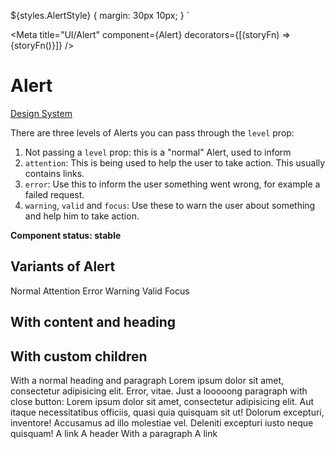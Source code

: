 
  ${styles.AlertStyle} {
    margin: 30px 10px;
  }
`

<Meta
  title="UI/Alert"
  component={Alert}
  decorators={[(storyFn) => <Decorator>{storyFn()}</Decorator>]}
/>

# Alert

[Design System](https://designsystem.amsterdam.nl/7awj1hc9f/p/901ede-alert)

There are three levels of Alerts you can pass through the `level` prop:

1. Not passing a `level` prop: this is a "normal" Alert, used to inform
2. `attention`: This is being used to help the user to take action. This usually contains links.
3. `error`: Use this to inform the user something went wrong, for example a failed request.
4. `warning`, `valid` and `focus`: Use these to warn the user about something and help him to take action.

**Component status: stable**

## Variants of Alert

<Preview>
  <Story name="Variants">
    <React.Fragment>
      <Alert>Normal</Alert>
      <Alert level="attention">Attention</Alert>
      <Alert level="error">Error</Alert>
      <Alert level="warning">Warning</Alert>
      <Alert level="valid">Valid</Alert>
      <Alert level="focus">Focus</Alert>
    </React.Fragment>
  </Story>
</Preview>

## With content and heading

<Preview>
  <Story name="With content and heading">
    <React.Fragment>
      <Alert
        level="normal"
        heading="With a heading and content"
        content="Lorem ipsum dolor sit amet, consectetur adipisicing elit. Error, vitae."
      />
      <Alert
        dismissible
        level="attention"
        content="Without header, with close button"
      />
      <Alert
        dismissible
        level="warning"
        heading="With a heading, content and close button"
        content="Lorem ipsum dolor sit amet, consectetur adipisicing elit. Error, vitae."
      />
      <Alert
        dismissible
        level="error"
        heading="With a heading, content and close button"
        content="Lorem ipsum dolor sit amet, consectetur adipisicing elit. Error, vitae."
      />
    </React.Fragment>
  </Story>
</Preview>

## With custom children

<Preview>
  <Story name="With custom children">
    <React.Fragment>
      <Alert level="warning" dismissible>
        <Heading>With a normal heading and paragraph</Heading>
        <Paragraph>
          Lorem ipsum dolor sit amet, consectetur adipisicing elit. Error,
          vitae.
        </Paragraph>
      </Alert>
      <Alert level="attention" dismissible>
        <Paragraph>
          Just a looooong paragraph with close button: Lorem ipsum dolor sit
          amet, consectetur adipisicing elit. Aut itaque necessitatibus
          officiis, quasi quia quisquam sit ut! Dolorum excepturi, inventore!
          Accusamus ad illo molestiae vel. Deleniti excepturi iusto neque
          quisquam!
        </Paragraph>
        <Link href="/" variant="with-chevron" darkBackground>
          A link
        </Link>
      </Alert>
      <Alert level="error" dismissible>
        <Heading as="h3">A header</Heading>
        <Paragraph>With a paragraph</Paragraph>
        <Link href="/" variant="with-chevron" darkBackground>
          A link
        </Link>
      </Alert>
    </React.Fragment>
  </Story>
</Preview>
